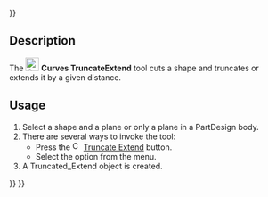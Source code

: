 <languages/>
{{UnfinishedDocu{{#translation:}}}}

{{Docnav
|[[Curves_DraftAnalysis|DraftAnalysis]]
|[[Curves_WaterlineCurves|WaterlineCurves]]
|[[Curves_Workbench|Curves]]
|IconL=Curves_DraftAnalysis.svg
|IconR=Curves_WaterlineCurves.svg
|IconC=Curves_workbench_icon.svg
}}

{{GuiCommand
|Name=Curves TruncateExtend
|MenuLocation=Surfaces → Truncate Extend
|Workbenches=[[Curves_Workbench|Curves]]
}}

==Description==

The [[Image:Curves_TruncateExtend.svg|24px]] '''Curves TruncateExtend''' tool cuts a shape and truncates or extends it by a given distance.

==Usage==

# Select a shape and a plane or only a plane in a PartDesign body.
# There are several ways to invoke the tool:
#* Press the [[Image:Curves_TruncateExtend.svg|16px]] [[Curves_TruncateExtend|Truncate Extend]] button.
#* Select the {{MenuCommand|Surfaces → [[Image:Curves_TruncateExtend.svg|16px]] Truncate Extend}} option from the menu.
# A Truncated_Extend object is created.


{{Docnav
|[[Curves_DraftAnalysis|DraftAnalysis]]
|[[Curves_WaterlineCurves|WaterlineCurves]]
|[[Curves_Workbench|Curves]]
|IconL=Curves_DraftAnalysis.svg
|IconR=Curves_WaterlineCurves.svg
|IconC=Curves_workbench_icon.svg
}}

{{Curves Tools navi{{#translation:}}}}
{{Userdocnavi{{#translation:}}}}